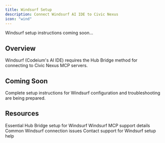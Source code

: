 ```yaml
---
title: Windsurf Setup
description: Connect Windsurf AI IDE to Civic Nexus
icon: "wind"
---
```


<Note>
  Windsurf setup instructions coming soon...
</Note>

## Overview

Windsurf (Codeium's AI IDE) requires the Hub Bridge method for connecting to Civic Nexus MCP servers.

## Coming Soon

Complete setup instructions for Windsurf configuration and troubleshooting are being prepared.

## Resources

<CardGroup cols={2}>
  <Card title="Hub Bridge Guide" icon="bridge" href="/nexus/quickstart/hub-bridge">
    Essential Hub Bridge setup for Windsurf
  </Card>
  <Card title="Client Compatibility" icon="table" href="/nexus/reference/client-compatibility">
    Windsurf MCP support details
  </Card>
  <Card title="Troubleshooting" icon="wrench" href="/nexus/troubleshooting">
    Common Windsurf connection issues
  </Card>
  <Card title="Get Help" icon="slack" href="https://join.slack.com/t/civic-developers/shared_invite/zt-37tv9fyo7-aDT43mUjOFQwdQFmfZLTRw">
    Contact support for Windsurf setup help
  </Card>
</CardGroup>
